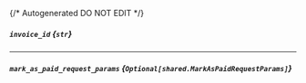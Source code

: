 {/* Autogenerated DO NOT EDIT  */}

##### `invoice_id` *{`str`}*

---
##### `mark_as_paid_request_params` *{`Optional[shared.MarkAsPaidRequestParams]`}*
<Collapsible>
    <MarkAsPaidRequestParams/>
</Collapsible>


